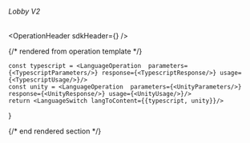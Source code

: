 
###### *Lobby V2*

<OperationHeader
  sdkHeader={<SDKHeader />}
/>

{/* rendered from operation template */}


    const typescript = <LanguageOperation  parameters={<TypescriptParameters/>} response={<TypescriptResponse/>} usage={<TypescriptUsage/>}/>
    const unity = <LanguageOperation  parameters={<UnityParameters/>} response={<UnityResponse/>} usage={<UnityUsage/>}/>
    return <LanguageSwitch langToContent={{typescript, unity}}/>
}

<Operation />

{/* end rendered section */}

